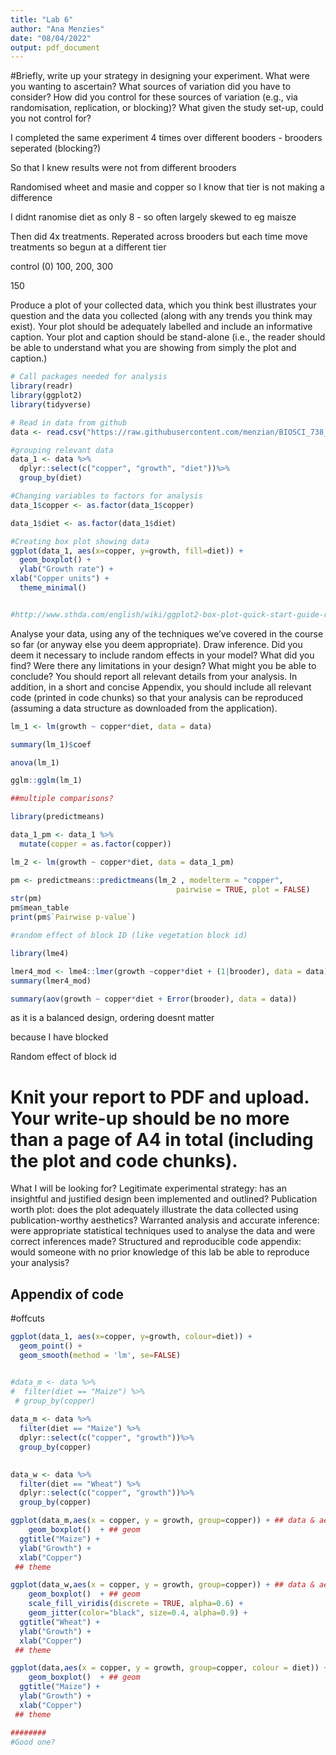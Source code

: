 ```yaml
---
title: "Lab 6"
author: "Ana Menzies"
date: "08/04/2022"
output: pdf_document
---
```


#Briefly, write up your strategy in designing your experiment. What were you wanting to ascertain? What sources of variation did you have to consider? How did you control for these sources of variation (e.g., via randomisation, replication, or blocking)? What given the study set-up, could you not control for?

I completed the same experiment 4 times over different booders - brooders seperated (blocking?)

So that I knew results were not from different brooders

Randomised wheet and masie and copper so I know that tier is not making a difference 

I didnt ranomise diet as only 8  - so often largely skewed to eg maisze

Then did 4x treatments. Reperated across brooders but each time move treatments so begun at a different tier

control (0) 100, 200, 300

150


Produce a plot of your collected data, which you think best illustrates your question and the data you collected (along with any trends you think may exist). Your plot should be adequately labelled and include an informative caption. Your plot and caption should be stand-alone (i.e., the reader
should be able to understand what you are showing from simply the plot and caption.) 

```r
# Call packages needed for analysis
library(readr)
library(ggplot2)
library(tidyverse)

# Read in data from github
data <- read.csv("https://raw.githubusercontent.com/menzian/BIOSCI_738_Labs/main/Labs/chick_data-2022-04-07.csv")

#grouping relevant data
data_1 <- data %>% 
  dplyr::select(c("copper", "growth", "diet"))%>%
  group_by(diet)

#Changing variables to factors for analysis
data_1$copper <- as.factor(data_1$copper)

data_1$diet <- as.factor(data_1$diet)

#Creating box plot showing data 
ggplot(data_1, aes(x=copper, y=growth, fill=diet)) +
  geom_boxplot() +
  ylab("Growth rate") + 
xlab("Copper units") +
  theme_minimal()


#http://www.sthda.com/english/wiki/ggplot2-box-plot-quick-start-guide-r-software-and-data-visualization


```

Analyse your data, using any of the techniques we've covered in the course so far (or anyway else you deem appropriate). Draw inference. Did you deem it necessary to include random effects in your model? What did you find? Were there any limitations in your design? What might you be able to conclude? You should report all relevant details from your analysis. In addition, in a short and concise Appendix, you should include all relevant code (printed in code chunks) so that your analysis can be reproduced (assuming a data structure as downloaded from the application).



```r
lm_1 <- lm(growth ~ copper*diet, data = data)

summary(lm_1)$coef

anova(lm_1)

gglm::gglm(lm_1)

##multiple comparisons?

library(predictmeans)

data_1_pm <- data_1 %>%
  mutate(copper = as.factor(copper))

lm_2 <- lm(growth ~ copper*diet, data = data_1_pm)

pm <- predictmeans::predictmeans(lm_2 , modelterm = "copper", 
                                     pairwise = TRUE, plot = FALSE)
str(pm)
pm$mean_table
print(pm$`Pairwise p-value`)

#random effect of block ID (like vegetation block id) 

library(lme4)

lmer4_mod <- lme4::lmer(growth ~copper*diet + (1|brooder), data = data)
summary(lmer4_mod)

summary(aov(growth ~ copper*diet + Error(brooder), data = data))

```

as it is a balanced design, ordering doesnt matter

because I have blocked

Random effect of block id

# Knit your report to PDF and upload. Your write-up should be no more than a page of A4 in total (including the plot and code chunks).


What I will be looking for?
Legitimate experimental strategy: has an insightful and justified design been implemented and outlined?
Publication worth plot: does the plot adequately illustrate the data collected using publication-worthy aesthetics?
Warranted analysis and accurate inference: were appropriate statistical techniques used to analyse the data and were correct inferences made?
Structured and reproducible code appendix: would someone with no prior knowledge of this lab be able to reproduce your analysis?


## Appendix of code






#offcuts

```r

ggplot(data_1, aes(x=copper, y=growth, colour=diet)) +
  geom_point() +
  geom_smooth(method = 'lm', se=FALSE)


#data_m <- data %>% 
#  filter(diet == "Maize") %>%
 # group_by(copper)
  
data_m <- data %>% 
  filter(diet == "Maize") %>%
  dplyr::select(c("copper", "growth"))%>%
  group_by(copper)
  

data_w <- data %>% 
  filter(diet == "Wheat") %>%
  dplyr::select(c("copper", "growth"))%>%
  group_by(copper)

ggplot(data_m,aes(x = copper, y = growth, group=copper)) + ## data & aesthetics
    geom_boxplot()  + ## geom
  ggtitle("Maize") +
  ylab("Growth") +
  xlab("Copper") 
 ## theme

ggplot(data_w,aes(x = copper, y = growth, group=copper)) + ## data & aesthetics
    geom_boxplot()  + ## geom
    scale_fill_viridis(discrete = TRUE, alpha=0.6) +
    geom_jitter(color="black", size=0.4, alpha=0.9) +
  ggtitle("Wheat") +
  ylab("Growth") +
  xlab("Copper") 
 ## theme

ggplot(data,aes(x = copper, y = growth, group=copper, colour = diet)) + ## data & aesthetics
    geom_boxplot()  + ## geom
  ggtitle("Maize") +
  ylab("Growth") +
  xlab("Copper") 
 ## theme

########
#Good one?

```